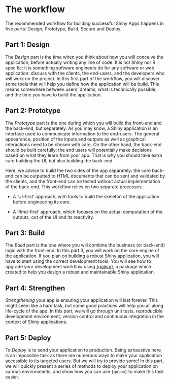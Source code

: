 # The workflow {#workflow}

The recommended workflow for building successful Shiny Apps happens in five parts: Design, Prototype, Build, Secure and Deploy.  

## Part 1: Design 

The _Design_ part is the time when you think about how you will conceive the application, before actually writing any line of code. 
It is not Shiny nor R specific: it is something software engineers do for any software or web application: discuss with the clients, the end-users, and the developers who will work on the project. 
In this first part of the workflow, you will discover some tools that will help you define how the application will be build.
This means somewhere between users' dreams, what is technically possible, and the time you have to build the application.  

## Part 2: Prototype 

The _Prototype_ part is the one during which you will build the front-end and the back-end, but separately.
As you may know, a Shiny application is an interface used to communicate information to the end-users. 
The general appearance, position of the inputs and outputs as well as graphical interactions need to be chosen with care. 
On the other hand, the back-end should be built carefully: the end users will potentially make decisions based on what they learn from your app. 
That is why you should take extra care building the UI, but also building the back-end. 

Here, we advise to build the two sides of the app separately: the core back-end can be outputted to HTML documents that can be sent and validated by the clients, and the front-end can be tested without actual implementation of the back-end.
This workflow relies on two separate processes:  

+ A 'UI-first' approach, with tools to build the skeleton of the application before engineering its core.  

+ A 'Rmd-first' approach, which focuses on the actual computation of the outputs, out of the UI and its reactivity.
<!-- COMMENT: This will be presented extensively in the dedicated part, let us keep it small here. With some mystery... -->
<!-- The idea here is to prototype the targeted outputs outside of the application reactivity. -->
<!-- This 'Rmd first' method is designed to help you focus on the core of the application outside of any reactive context, and also to develop functions and write the documentation with visual outputs and example data. -->


## Part 3: Build 

The _Build_ part is the one where you will combine the business (or back-end) logic with the front-end. 
In this part 3, you will work on the core engine of the application. 
If you plan on building a robust Shiny application, you will have to start using the correct development tools.
You will see how to upgrade your development workflow using [{golem}](https://thinkr-open.github.io/golem/), a package which created to help you design a robust and maintainable Shiny application.

## Part 4: Strengthen 

_Strengthening_ your app is ensuring your application will last forever.
This might seem like a hard task, but some good practices will help you all along life-cycle of the app.
In this part, we will go through unit tests, reproducible development environment, version control and continuous integration in the context of Shiny applications.

## Part 5: Deploy 

To _Deploy_ is to send your application to production.
Being exhaustive here is an impossible task as there are numerous ways to make your application accessible to its targeted users.
But we will try to provide some!
In this part, we will quickly present a series of methods to deploy your application on various environments, and show how you can use `{golem}` to make this task easier. 
